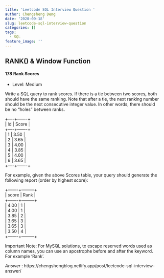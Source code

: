 ```yaml
---
title: 'Leetcode SQL Interview Question '
author: Chengsheng Deng
date: '2020-09-18'
slug: leetcode-sql-interview-question
categories: []
tags:
  - SQL
feature_image: ''
---
```


## RANK() & Window Function  



#### 178 Rank Scores  </br>

* Level: Medium </br> 

Write a SQL query to rank scores. If there is a tie between two scores, both should have the same ranking. Note that after a tie, the next ranking number should be the next consecutive integer value. In other words, there should be no "holes" between ranks. </br> 

+----+-------+</br>
| Id | Score |</br>
+----+-------+</br>
| 1  | 3.50  |</br>
| 2  | 3.65  |</br>
| 3  | 4.00  |</br>
| 4  | 3.85  |</br>
| 5  | 4.00  |</br>
| 6  | 3.65  |</br>
+----+-------+</br>

For example, given the above Scores table, your query should generate the following report (order by highest score): </br> 

+-------+---------+ </br>
| score | Rank    | </br>
+-------+---------+ </br>
| 4.00  | 1       | </br>
| 4.00  | 1       | </br>
| 3.85  | 2       | </br>
| 3.65  | 3       | </br>
| 3.65  | 3       | </br>
| 3.50  | 4       | </br>
+-------+---------+ </br>

Important Note: For MySQL solutions, to escape reserved words used as column names, you can use an apostrophe before and after the keyword. For example 'Rank'.</br> 

*Answer* : https://chengshengblog.netlify.app/post/leetcode-sql-interview-answer/ 
